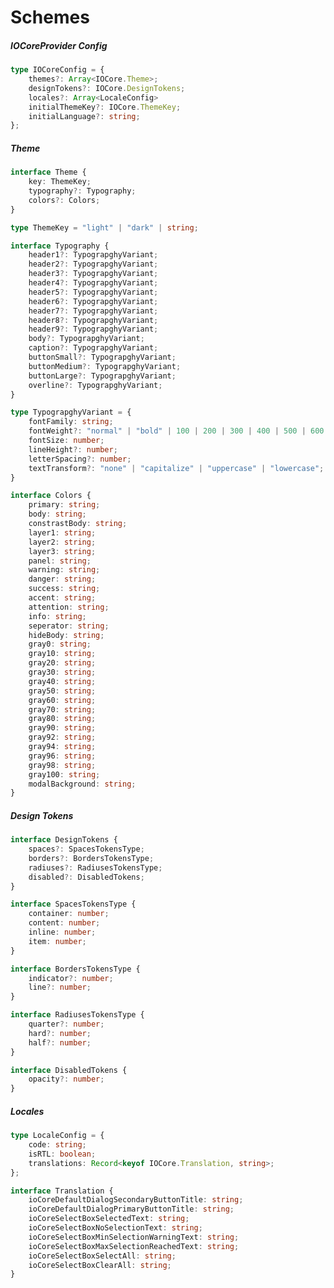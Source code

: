 
<Meta title="Docs/Getting Started/Schemes" />

# Schemes

##### IOCoreProvider Config

```ts
type IOCoreConfig = {
    themes?: Array<IOCore.Theme>;
    designTokens?: IOCore.DesignTokens;
    locales?: Array<LocaleConfig>
    initialThemeKey?: IOCore.ThemeKey;
    initialLanguage?: string;
};
```

##### Theme

```ts
interface Theme {
    key: ThemeKey;
    typography?: Typography;
    colors?: Colors;
}

type ThemeKey = "light" | "dark" | string;

interface Typography {
    header1?: TypograpghyVariant;
    header2?: TypograpghyVariant;
    header3?: TypograpghyVariant;
    header4?: TypograpghyVariant;
    header5?: TypograpghyVariant;
    header6?: TypograpghyVariant;
    header7?: TypograpghyVariant;
    header8?: TypograpghyVariant;
    header9?: TypograpghyVariant;
    body?: TypograpghyVariant;
    caption?: TypograpghyVariant;
    buttonSmall?: TypograpghyVariant;
    buttonMedium?: TypograpghyVariant;
    buttonLarge?: TypograpghyVariant;
    overline?: TypograpghyVariant;
}

type TypograpghyVariant = {
    fontFamily: string;
    fontWeight?: "normal" | "bold" | 100 | 200 | 300 | 400 | 500 | 600 | 700 | 800 | 900;
    fontSize: number;
    lineHeight?: number;
    letterSpacing?: number;
    textTransform?: "none" | "capitalize" | "uppercase" | "lowercase";
}

interface Colors {
    primary: string;
    body: string;
    constrastBody: string;
    layer1: string;
    layer2: string;
    layer3: string;
    panel: string;
    warning: string;
    danger: string;
    success: string;
    accent: string;
    attention: string;
    info: string;
    seperator: string;
    hideBody: string;
    gray0: string;
    gray10: string;
    gray20: string;
    gray30: string;
    gray40: string;
    gray50: string;
    gray60: string;
    gray70: string;
    gray80: string;
    gray90: string;
    gray92: string;
    gray94: string;
    gray96: string;
    gray98: string;
    gray100: string;
    modalBackground: string;
}
```

##### Design Tokens

```ts
interface DesignTokens {
    spaces?: SpacesTokensType;
    borders?: BordersTokensType;
    radiuses?: RadiusesTokensType;
    disabled?: DisabledTokens;
}

interface SpacesTokensType {
    container: number;
    content: number;
    inline: number;
    item: number;
}

interface BordersTokensType {
    indicator?: number;
    line?: number;
}

interface RadiusesTokensType {
    quarter?: number;
    hard?: number;
    half?: number;
}

interface DisabledTokens {
    opacity?: number;
}
```

##### Locales

```ts
type LocaleConfig = {
    code: string;
    isRTL: boolean;
    translations: Record<keyof IOCore.Translation, string>;
};

interface Translation {
    ioCoreDefaultDialogSecondaryButtonTitle: string;
    ioCoreDefaultDialogPrimaryButtonTitle: string;
    ioCoreSelectBoxSelectedText: string;
    ioCoreSelectBoxNoSelectionText: string;
    ioCoreSelectBoxMinSelectionWarningText: string;
    ioCoreSelectBoxMaxSelectionReachedText: string;
    ioCoreSelectBoxSelectAll: string;
    ioCoreSelectBoxClearAll: string;
}
```
